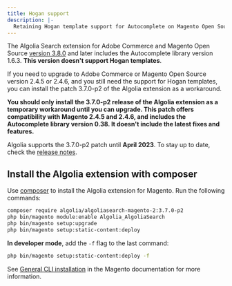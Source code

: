 ```yaml
---
title: Hogan support
description: |-
  Retaining Hogan template support for Autocomplete on Magento Open Source / Adobe Commerce 2.4.5 and 2.4.6.
---
```


The Algolia Search extension for Adobe Commerce and Magento Open Source [version 3.8.0](https://github.com/algolia/algoliasearch-magento-2/releases/tag/3.8.0) and later includes the Autocomplete library version 1.6.3. **This version doesn't support Hogan templates**.

If you need to upgrade to Adobe Commerce or Magento Open Source version 2.4.5 or 2.4.6, and you still need the support for Hogan templates, you can install the patch 3.7.0-p2 of the Algolia extension as a workaround.

**You should only install the 3.7.0-p2 release of the Algolia extension as a temporary workaround until you can upgrade. This patch offers compatibility with Magento 2.4.5 and 2.4.6, and includes the Autocomplete library version 0.38. It doesn't include the latest fixes and features.**

Algolia supports the 3.7.0-p2 patch until **April 2023**. To stay up to date, check the [release notes](https://github.com/algolia/algoliasearch-magento-2/releases/tag/3.7.0-p2).

## Install the Algolia extension with composer

Use [composer](https://getcomposer.org/) to install the Algolia extension for Magento.
Run the following commands:

```sh sh
composer require algolia/algoliasearch-magento-2:3.7.0-p2
php bin/magento module:enable Algolia_AlgoliaSearch
php bin/magento setup:upgrade
php bin/magento setup:static-content:deploy
```

**In developer mode**, add the `-f` flag to the last command:

```sh sh
php bin/magento setup:static-content:deploy -f
```

See [General CLI installation](https://devdocs.magento.com/extensions/install/) in the Magento documentation for more information.
